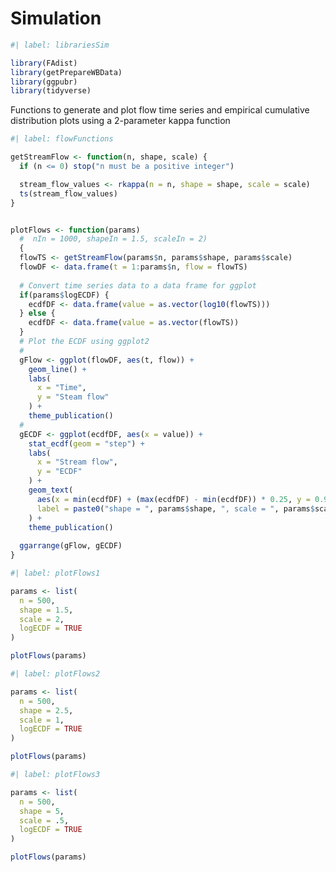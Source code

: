 # Simulation

```r
#| label: librariesSim

library(FAdist)
library(getPrepareWBData)
library(ggpubr)
library(tidyverse)
```

Functions to generate and plot flow time series and empirical cumulative distribution plots using a 2-parameter kappa function
```r
#| label: flowFunctions 

getStreamFlow <- function(n, shape, scale) {
  if (n <= 0) stop("n must be a positive integer")

  stream_flow_values <- rkappa(n = n, shape = shape, scale = scale)
  ts(stream_flow_values)
}


plotFlows <- function(params)
  #  nIn = 1000, shapeIn = 1.5, scaleIn = 2) 
  {
  flowTS <- getStreamFlow(params$n, params$shape, params$scale)
  flowDF <- data.frame(t = 1:params$n, flow = flowTS)
  
  # Convert time series data to a data frame for ggplot
  if(params$logECDF) {
    ecdfDF <- data.frame(value = as.vector(log10(flowTS)))
  } else {
    ecdfDF <- data.frame(value = as.vector(flowTS))
  }
  # Plot the ECDF using ggplot2
  # 
  gFlow <- ggplot(flowDF, aes(t, flow)) +
    geom_line() +
    labs(
      x = "Time", 
      y = "Steam flow"
    ) +
    theme_publication()
  # 
  gECDF <- ggplot(ecdfDF, aes(x = value)) +
    stat_ecdf(geom = "step") +
    labs(
      x = "Stream flow",
      y = "ECDF"
    ) +
    geom_text(
      aes(x = min(ecdfDF) + (max(ecdfDF) - min(ecdfDF)) * 0.25, y = 0.95), 
      label = paste0("shape = ", params$shape, ", scale = ", params$scale)
    ) +
    theme_publication()
  
  ggarrange(gFlow, gECDF)
}
```

```r
#| label: plotFlows1 

params <- list(
  n = 500,
  shape = 1.5,
  scale = 2,
  logECDF = TRUE
)

plotFlows(params)
```

```r
#| label: plotFlows2 

params <- list(
  n = 500,
  shape = 2.5,
  scale = 1,
  logECDF = TRUE
)

plotFlows(params)
```


```r
#| label: plotFlows3

params <- list(
  n = 500,
  shape = 5,
  scale = .5,
  logECDF = TRUE
)

plotFlows(params)
```
